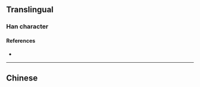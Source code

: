 {{character info}}
==Translingual==

===Han character===
{{Han char|rn=75|rad=木|as=10|sn=14|four=|canj=DEED|ids=⿰木桑}}

====References====
* {{Han ref|kx=0546.251|hdz=21271.161|uh=69E1|ud=27105}}

----

==Chinese==
{{zh-see|桑|v}}